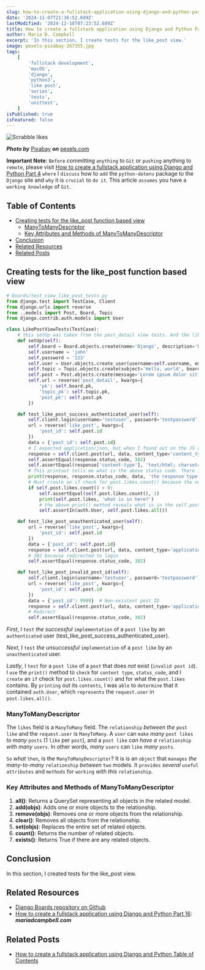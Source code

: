 ```yaml
---
slug: how-to-create-a-fullstack-application-using-django-and-python-part-29
date: '2024-11-07T21:36:52.689Z'
lastModified: '2024-12-18T07:23:52.689Z'
title: How to create a fullstack application using Django and Python Part 29
author: Maria D. Campbell
excerpt: 'In this section, I create tests for the like_post view.'
image: pexels-pixabay-267355.jpg
tags:
    [
        'fullstack development',
        'macOS',
        'django',
        'python3',
        'like post',
        'series',
        'tests',
        'unittest',
    ]
isPublished: true
isFeatured: false
---
```


![Scrabble likes](pexels-pixabay-267355.jpg)

**_Photo by_** [Pixabay](https://www.pexels.com/@pixabay/) **_on_**
[pexels.com](https://www.pexels.com/photo/like-printed-on-brown-wooden-scrabble-267355/)

**Important Note**: `Before` committing `anything` to `Git` or `pushing`
anything to `remote`, please visit
[How to create a fullstack application using Django and Python Part 4](/blog/how-to-create-a-fullstack-application-using-django-and-python-part-4)
`where` I `discuss` how to `add` the `python-dotenv` package to the `Django`
site and `why` it is `crucial` to `do it`. This article `assumes` you have a
`working knowledge` of `Git`.

## Table of Contents

-   [Creating tests for the like_post function based view](#creating-tests-for-the-like-post-function-based-view)
    -   [ManyToManyDescriptor](#manytomanydescriptor)
    -   [Key Attributes and Methods of ManyToManyDescriptor](#key-attributes-and-methods-of-manytomanydescriptor)
-   [Conclusion](#conclusion)
-   [Related Resources](#related-resources)
-   [Related Posts](#related-posts)

## Creating tests for the like_post function based view

```python
# boards/test_view_like_post_tests.py
from django.test import TestCase, Client
from django.urls import reverse
from ..models import Post, Board, Topic
from django.contrib.auth.models import User

class LikePostViewTests(TestCase):
    # this setUp was taken from the post_detail view tests. And the like_post button resides in the post_detail.html template.
    def setUp(self):
        self.board = Board.objects.create(name='Django', description='Django board.')
        self.username = 'john'
        self.password = '123'
        self.user = User.objects.create_user(username=self.username, email='john@doe.com', password=self.password)
        self.topic = Topic.objects.create(subject='Hello, world', board=self.board, starter=self.user)
        self.post = Post.objects.create(message='Lorem ipsum dolor sit amet', topic=self.topic, created_by=self.user)
        self.url = reverse('post_detail', kwargs={
            'pk': self.board.pk,
            'topic_pk': self.topic.pk,
            'post_pk': self.post.pk
        })

    def test_like_post_success_authenticated_user(self):
        self.client.login(username='testuser', password='testpassword')
        url = reverse('like_post', kwargs={
            'post_id': self.post.id
        })
        data = {'post_id': self.post.id}
        # I expected application/json, but when I found out on the JS client side that it was 'text/html; charset=utf-8', I created if checks for the content-type in the JS code. And since I do use JsonResponse in the view, I keep `content_type='content_type=application/json'` in (all) response(s), but use 'text/html; charset=utf-8' in self.assertEqual().
        response = self.client.post(url, data, content_type='content_type=application/json')
        self.assertEqual(response.status_code, 302)
        self.assertEqual(response['content-type'], 'text/html; charset=utf-8')
        # This printout tells me what is the above status code. There is a next login 302 redirect. As well as what is in the above data dictionary as well as the above response content type.
        print(response, response.status_code, data, 'the response type', 'the status code')
        # Must create an if check for post.likes.count() because the number in the test is 0. This way, self.assertEqual(self.post.likes.count(), 1) and self.assertIn(auth.User, self.post.likes.all()) will pass.
        if self.post.likes.count() > 0:
            self.assertEqual(self.post.likes.count(), 1)
            print(self.post.likes, 'what is in here?')
            # the above print() method reveals what is in the self.post.likes queryset -> auth.User (authenticated user).
            self.assertIn(auth.User, self.post.likes.all())

    def test_like_post_unauthenticated_user(self):
        url = reverse('like_post', kwargs={
            'post_id': self.post.id
        })
        data = {'post_id': self.post.id}
        response = self.client.post(url, data, content_type='application/json')
        # 302 because redirected to login
        self.assertEqual(response.status_code, 302)

    def test_like_post_invalid_post_id(self):
        self.client.login(username='testuser', password='testpassword')
        url = reverse('like_post', kwargs={
            'post_id': self.post.id
        })
        data = {'post_id': 9999}  # Non-existent post ID
        response = self.client.post(url, data, content_type='application/json')
        # Redirect
        self.assertEqual(response.status_code, 302)
```

_First_, I `test` _the successful_ `implementation` of a `post like` by an
`authenticated` user (test_like_post_success_authenticated_user).

_Next_, I `test` _the unsuccessful_ `implementation` of a `post like` by an
`unauthenticated` user.

_Lastly_, I `test` for a `post like` of a `post` that does _not_ exist
(`invalid post id`). I `use` the `print()` method to `check` for `content type`,
`status_code`, and I `create` an `if` check for `post.likes.count()` and for
what the `post.likes` contains. By `printing` out its `contents`, I was `able`
to `determine` that it contained `auth.User`, which `represents` the
`request.user` in `post.likes.all()`.

### ManyToManyDescriptor

The `likes` field is a `ManyToMany` field. The `relationship` _between the_
`post like` and the `request.user` is `ManyToMany`. A `user` can `make` _many_
`post likes` _to many_ `posts` (1 `like` per `post`), and a `post like` _can
have a_ `relationship` _with many_ `users`. In other words, _many_ `users` can
`like` _many_ `posts`.

`So` _what_ `then`, is the `ManyToManyDescriptor`? It is is an `object` that
`manages` _the many-to-many_ `relationship` _between_ `two` models. It
`provides` _several_ `useful attributes` and `methods` for `working` _with this_
`relationship`.

### Key Attributes and Methods of ManyToManyDescriptor

1. **all()**: Returns a QuerySet representing all objects in the related model.
1. **add(objs)**: Adds one or more objects to the relationship.
1. **remove(objs)**: Removes one or more objects from the relationship.
1. **clear()**: Removes all objects from the relationship.
1. **set(objs)**: Replaces the entire set of related objects.
1. **count()**: Returns the number of related objects.
1. **exists()**: Returns True if there are any related objects.

## Conclusion

In this section, I created tests for the like_post view.

## Related Resources

-   [Django Boards repository on Github](https://github.com/interglobalmedia/django-boards)
-   [How to create a fullstack application using Django and Python Part 16](/blog/how-to-create-a-fullstack-application-using-django-and-python-part-16):
    **_mariadcampbell.com_**

## Related Posts

-   [How to create a fullstack application using Django and Python Table of Contents](/blog/how-to-create-a-fullstack-application-using-django-and-python-table-of-contents)
